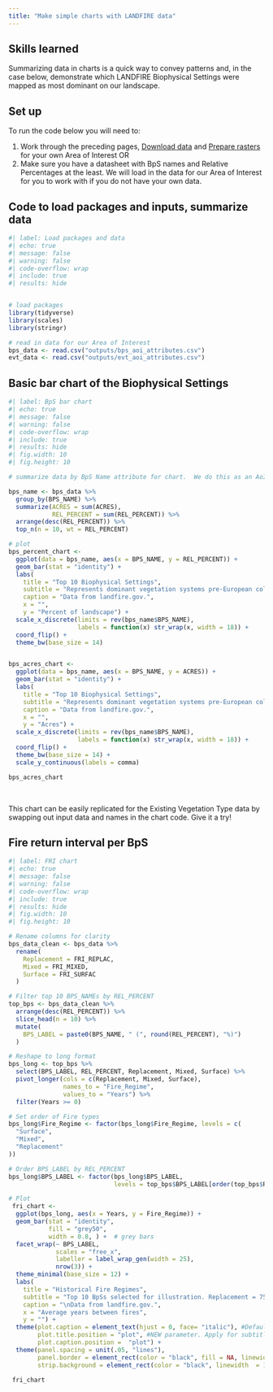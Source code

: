 ```yaml
---
title: "Make simple charts with LANDFIRE data"
---
```




## Skills learned

Summarizing data in charts is a quick way to convey patterns and, in the case below, demonstrate which LANDFIRE Biophysical Settings were mapped as most dominant on our landscape.  


## Set up

To run the code below you will need to:

1. Work through the preceding pages, [Download data](docs/download.html) and [Prepare rasters](docs/prep_rasters.html) for your own Area of Interest OR
2. Make sure you have a datasheet with BpS names and Relative Percentages at the least. We will load in the data for our Area of Interest for you to work with if you do not have your own data.



## Code to load packages and inputs, summarize data

```r
#| label: Load packages and data
#| echo: true
#| message: false
#| warning: false
#| code-overflow: wrap
#| include: true
#| results: hide


# load packages
library(tidyverse)
library(scales)
library(stringr)

# read in data for our Area of Interest
bps_data <- read.csv("outputs/bps_aoi_attributes.csv")
evt_data <- read.csv("outputs/evt_aoi_attributes.csv")

```



## Basic bar chart of the Biophysical Settings

```r
#| label: BpS bar chart
#| echo: true
#| message: false
#| warning: false
#| code-overflow: wrap
#| include: true
#| results: hide
#| fig.width: 10
#| fig.height: 10

# summarize data by BpS Name attribute for chart.  We do this as an AoI may have multiple variants if it crosses multiple Map Zones. We also limit output dataframe to the top 10 BpSs.  Customize as needed!

bps_name <- bps_data %>%
  group_by(BPS_NAME) %>%
  summarize(ACRES = sum(ACRES),
            REL_PERCENT = sum(REL_PERCENT)) %>%
  arrange(desc(REL_PERCENT)) %>%
  top_n(n = 10, wt = REL_PERCENT)

# plot
bps_percent_chart <- 
  ggplot(data = bps_name, aes(x = BPS_NAME, y = REL_PERCENT)) + 
  geom_bar(stat = "identity") +
  labs(
    title = "Top 10 Biophysical Settings",
    subtitle = "Represents dominant vegetation systems pre-European colonization",
    caption = "Data from landfire.gov.",
    x = "",
    y = "Percent of landscape") +
  scale_x_discrete(limits = rev(bps_name$BPS_NAME),
                   labels = function(x) str_wrap(x, width = 18)) +
  coord_flip() +
  theme_bw(base_size = 14)


bps_acres_chart <-
  ggplot(data = bps_name, aes(x = BPS_NAME, y = ACRES)) + 
  geom_bar(stat = "identity") +
  labs(
    title = "Top 10 Biophysical Settings",
    subtitle = "Represents dominant vegetation systems pre-European colonization",
    caption = "Data from landfire.gov.",
    x = "",
    y = "Acres") +
  scale_x_discrete(limits = rev(bps_name$BPS_NAME),
                   labels = function(x) str_wrap(x, width = 18)) +
  coord_flip() +
  theme_bw(base_size = 14) +
  scale_y_continuous(labels = comma)

bps_acres_chart

```

<br>

This chart can be easily replicated for the Existing Vegetation Type data by swapping out input data and names in the chart code.  Give it a try!

## Fire return interval per BpS

```r
#| label: FRI chart
#| echo: true
#| message: false
#| warning: false
#| code-overflow: wrap
#| include: true
#| results: hide
#| fig.width: 10
#| fig.height: 10

# Rename columns for clarity
bps_data_clean <- bps_data %>%
  rename(
    Replacement = FRI_REPLAC,
    Mixed = FRI_MIXED,
    Surface = FRI_SURFAC
  )

# Filter top 10 BPS_NAMEs by REL_PERCENT
top_bps <- bps_data_clean %>%
  arrange(desc(REL_PERCENT)) %>%
  slice_head(n = 10) %>%
  mutate(
    BPS_LABEL = paste0(BPS_NAME, " (", round(REL_PERCENT), "%)")
  )

# Reshape to long format
bps_long <- top_bps %>%
  select(BPS_LABEL, REL_PERCENT, Replacement, Mixed, Surface) %>%
  pivot_longer(cols = c(Replacement, Mixed, Surface),
               names_to = "Fire_Regime",
               values_to = "Years") %>%
  filter(Years >= 0)

# Set order of Fire types
bps_long$Fire_Regime <- factor(bps_long$Fire_Regime, levels = c(
  "Surface",
  "Mixed",
  "Replacement"
))

# Order BPS_LABEL by REL_PERCENT
bps_long$BPS_LABEL <- factor(bps_long$BPS_LABEL,
                             levels = top_bps$BPS_LABEL[order(top_bps$REL_PERCENT, decreasing = TRUE)])

# Plot
 fri_chart <- 
  ggplot(bps_long, aes(x = Years, y = Fire_Regime)) +
  geom_bar(stat = "identity", 
           fill = "grey50",
           width = 0.8, ) +  # grey bars
  facet_wrap(~ BPS_LABEL, 
             scales = "free_x",
             labeller = label_wrap_gen(width = 25), 
             nrow(3)) +
  theme_minimal(base_size = 12) +
  labs(
    title = "Historical Fire Regimes",
    subtitle = "Top 10 BpSs selected for illustration. Replacement = 75 - 100% top kill, Mixed = 26 - 74%, Surface = 0 - 25%",
    caption = "\nData from landfire.gov.",
    x = "Average years between fires",
    y = "") +
  theme(plot.caption = element_text(hjust = 0, face= "italic"), #Default is hjust=1
        plot.title.position = "plot", #NEW parameter. Apply for subtitle too.
        plot.caption.position =  "plot") +
  theme(panel.spacing = unit(.05, "lines"),
        panel.border = element_rect(color = "black", fill = NA, linewidth = 1), 
        strip.background = element_rect(color = "black", linewidth  = 1))

 fri_chart 
```



